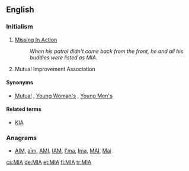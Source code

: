 {{also|mia|Mia}}
==English==

===Initialism===
{{rfc-header|Initialism}}
{{head|en|initialism}}

# [[missing in action|Missing In Action]]
#: ''When his patrol didn't come back from the front, he and all his buddies were listed as MIA''.
# {{context|Mormonism|lang=en}} Mutual Improvement Association

====Synonyms====
* {{sense|Mutual Improvement Association}} [[Mutual]] , [[w:Young Women (organization)|Young Woman's]] , [[w:Young Men (organization)|Young Men's]]

====Related terms====
* {{sense|military}} [[KIA]]

===Anagrams===
* [[AIM#English|AIM]], [[aim#English|aim]], [[AMI#English|AMI]], [[IAM#English|IAM]], [[I'ma#English|I'ma]], [[Ima#English|Ima]], [[MAI#English|MAI]], [[Mai#English|Mai]]

[[cs:MIA]]
[[de:MIA]]
[[et:MIA]]
[[fi:MIA]]
[[tr:MIA]]